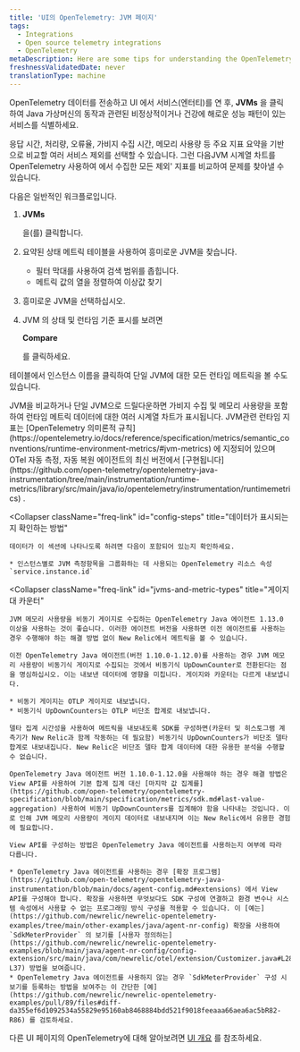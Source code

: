 ```yaml
---
title: 'UI의 OpenTelemetry: JVM 페이지'
tags:
  - Integrations
  - Open source telemetry integrations
  - OpenTelemetry
metaDescription: Here are some tips for understanding the OpenTelemetry JVMs page in the New Relic UI.
freshnessValidatedDate: never
translationType: machine
---
```


OpenTelemetry 데이터를 전송하고 UI 에서 서비스(엔터티)를 연 후, <DoNotTranslate>**JVMs**</DoNotTranslate> 을 클릭하여 Java 가상머신의 동작과 관련된 비정상적이거나 건강에 해로운 성능 패턴이 있는 서비스를 식별하세요.

응답 시간, 처리량, 오류율, 가비지 수집 시간, 메모리 사용량 등 주요 지표 요약을 기반으로 비교할 여러 서비스 제외를 선택할 수 있습니다. 그런 다음JVM 시계열 차트를 OpenTelemetry 사용하여 에서 수집한 모든 제외' 지표를 비교하여 문제를 찾아낼 수 있습니다.

다음은 일반적인 워크플로입니다.

1. <DoNotTranslate>**JVMs**</DoNotTranslate>

   을(를) 클릭합니다.

2. 요약된 상태 메트릭 테이블을 사용하여 흥미로운 JVM을 찾습니다.

   * 필터 막대를 사용하여 검색 범위를 좁힙니다.
   * 메트릭 값의 열을 정렬하여 이상값 찾기

3. 흥미로운 JVM을 선택하십시오.

4. JVM 의 상태 및 런타임 기준 표시를 보려면

   <DoNotTranslate>**Compare**</DoNotTranslate>

   를 클릭하세요.

테이블에서 인스턴스 이름을 클릭하여 단일 JVM에 대한 모든 런타임 메트릭을 볼 수도 있습니다.

<CollapserGroup>
  <Collapser
    className="freq-link"
    id="metric-details"
    title="런타임 측정항목 세부정보"
  >
    JVM을 비교하거나 단일 JVM으로 드릴다운하면 가비지 수집 및 메모리 사용량을 포함하여 런타임 메트릭 데이터에 대한 여러 시계열 차트가 표시됩니다. JVM관련 런타임 지표는 [OpenTelemetry 의미론적 규칙](https://opentelemetry.io/docs/reference/specification/metrics/semantic_conventions/runtime-environment-metrics/#jvm-metrics) 에 지정되어 있으며 OTel 자동 측정, 자동 복원 에이전트의 최신 버전에서 [구현됩니다](https://github.com/open-telemetry/opentelemetry-java-instrumentation/tree/main/instrumentation/runtime-metrics/library/src/main/java/io/opentelemetry/instrumentation/runtimemetrics) .
  </Collapser>

  <Collapser
    className="freq-link"
    id="config-steps"
    title="데이터가 표시되는지 확인하는 방법"
  >
    데이터가 이 섹션에 나타나도록 하려면 다음이 포함되어 있는지 확인하세요.

    * 인스턴스별로 JVM 측정항목을 그룹화하는 데 사용되는 OpenTelemetry 리소스 속성 `service.instance.id`
  </Collapser>

  <Collapser
    className="freq-link"
    id="jvms-and-metric-types"
    title="게이지 대 카운터"
  >
    JVM 메모리 사용량을 비동기 게이지로 수집하는 OpenTelemetry Java 에이전트 1.13.0 이상을 사용하는 것이 좋습니다. 이러한 에이전트 버전을 사용하면 이전 에이전트를 사용하는 경우 수행해야 하는 해결 방법 없이 New Relic에서 메트릭을 볼 수 있습니다.

    이전 OpenTelemetry Java 에이전트(버전 1.10.0-1.12.0)를 사용하는 경우 JVM 메모리 사용량이 비동기식 게이지로 수집되는 것에서 비동기식 UpDownCounter로 전환된다는 점을 명심하십시오. 이는 내보낸 데이터에 영향을 미칩니다. 게이지와 카운터는 다르게 내보냅니다.

    * 비동기 게이지는 OTLP 게이지로 내보냅니다.
    * 비동기식 UpDownCounters는 OTLP 비단조 합계로 내보냅니다.

    델타 집계 시간성을 사용하여 메트릭을 내보내도록 SDK를 구성하면(카운터 및 히스토그램 계측기가 New Relic과 함께 작동하는 데 필요함) 비동기식 UpDownCounters가 비단조 델타 합계로 내보내집니다. New Relic은 비단조 델타 합계 데이터에 대한 유용한 분석을 수행할 수 없습니다.

    OpenTelemetry Java 에이전트 버전 1.10.0-1.12.0을 사용해야 하는 경우 해결 방법은 View API를 사용하여 기본 합계 집계 대신 [마지막 값 집계를](https://github.com/open-telemetry/opentelemetry-specification/blob/main/specification/metrics/sdk.md#last-value-aggregation) 사용하여 비동기 UpDownCounters를 집계해야 함을 나타내는 것입니다. 이로 인해 JVM 메모리 사용량이 게이지 데이터로 내보내지며 이는 New Relic에서 유용한 경험에 필요합니다.

    View API를 구성하는 방법은 OpenTelemetry Java 에이전트를 사용하는지 여부에 따라 다릅니다.

    * OpenTelemetry Java 에이전트를 사용하는 경우 [확장 프로그램](https://github.com/open-telemetry/opentelemetry-java-instrumentation/blob/main/docs/agent-config.md#extensions) 에서 View API를 구성해야 합니다. 확장을 사용하면 무엇보다도 SDK 구성에 연결하고 환경 변수나 시스템 속성에서 사용할 수 없는 프로그래밍 방식 구성을 적용할 수 있습니다. 이 [예는](https://github.com/newrelic/newrelic-opentelemetry-examples/tree/main/other-examples/java/agent-nr-config) 확장을 사용하여 `SdkMeterProvider` 의 보기를 [사용자 정의하는](https://github.com/newrelic/newrelic-opentelemetry-examples/blob/main/java/agent-nr-config/config-extension/src/main/java/com/newrelic/otel/extension/Customizer.java#L28-L37) 방법을 보여줍니다.
    * OpenTelemetry Java 에이전트를 사용하지 않는 경우 `SdkMeterProvider` 구성 시 보기를 등록하는 방법을 보여주는 이 간단한 [예](https://github.com/newrelic/newrelic-opentelemetry-examples/pull/89/files#diff-da355ef6d1092534a55829e95160ab8468884bdd521f9018feeaaa66aea6ac5bR82-R86) 를 검토하세요.
  </Collapser>
</CollapserGroup>

다른 UI 페이지의 OpenTelemetry에 대해 알아보려면 [UI 개요](/docs/more-integrations/open-source-telemetry-integrations/opentelemetry/view-your-data/opentelemetry-view-your-data) 를 참조하세요.